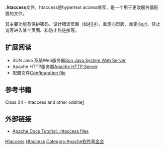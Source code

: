 {{multiple issues|
{{expand|time=2015-02-04T09:54:14+00:00}}
{{expert|time=2015-02-04T09:54:14+00:00}}
{{unreferenced|time=2015-02-04T09:54:14+00:00}}
}}
{{noteTA|G1=IT}}
'''.htaccess'''文件，htaccess是hypertext access缩写，是一个用于更改服务器配置的文件。

其主要功能有保护密码、设计错误页面（如[[404|404]]）、重定向页面、重定向[[url|url]]、禁止访客进入某个页面、和防止热链接等。

== 扩展阅读 ==
{{wikibooks}}
*SUN Java 系统Web服务器[[Sun_Java_System_Web_Server|Sun Java System Web Server]] 
*Apache HTTP服务器[[Apache|Apache HTTP Server]]
*配置文件[[Configuration_file|Configuration file]]

==参考书籍==
Class 04 - htaccess and other odditie[https://www.coursestuff.co.uk/DESI1184/docs/Class%2004%20-%20htaccess%20and%20other%20oddities.pdf] {{Wayback|url=https://www.coursestuff.co.uk/DESI1184/docs/Class%2004%20-%20htaccess%20and%20other%20oddities.pdf |date=20200926180844 }}

== 外部链接 ==
*[http://httpd.apache.org/docs/current/howto/htaccess.html Apache Docs Tutorial: .htaccess files]{{Wayback|url=http://httpd.apache.org/docs/current/howto/htaccess.html |date=20130603052338 }}

[[Category:配置文件|Htaccess]]
[[Category:网络技术|Htaccess]]
[[Category:Apache软件基金会|Category:Apache软件基金会]]